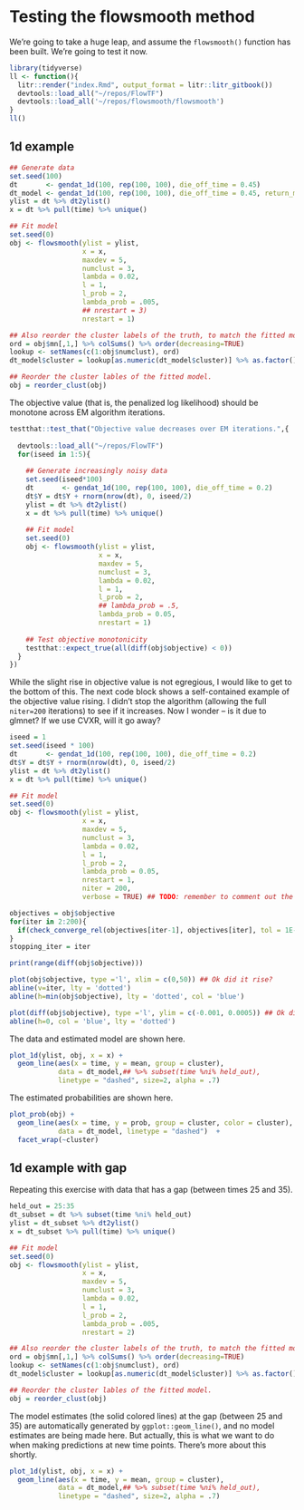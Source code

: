 # Testing the flowsmooth method

We're going to take a huge leap, and assume the `flowsmooth()` function has been
built. We're going to test it now.

```r
library(tidyverse)
ll <- function(){
  litr::render("index.Rmd", output_format = litr::litr_gitbook())
  devtools::load_all("~/repos/FlowTF")
  devtools::load_all('~/repos/flowsmooth/flowsmooth')
}
ll()
```


## 1d example

```r
## Generate data
set.seed(100)
dt       <- gendat_1d(100, rep(100, 100), die_off_time = 0.45)
dt_model <- gendat_1d(100, rep(100, 100), die_off_time = 0.45, return_model = TRUE)
ylist = dt %>% dt2ylist()
x = dt %>% pull(time) %>% unique()

## Fit model
set.seed(0)
obj <- flowsmooth(ylist = ylist,
                  x = x,
                  maxdev = 5,
                  numclust = 3,
                  lambda = 0.02,
                  l = 1,
                  l_prob = 2,
                  lambda_prob = .005,
                  ## nrestart = 3)
                  nrestart = 1)

## Also reorder the cluster labels of the truth, to match the fitted model.
ord = obj$mn[,1,] %>% colSums() %>% order(decreasing=TRUE)
lookup <- setNames(c(1:obj$numclust), ord)
dt_model$cluster = lookup[as.numeric(dt_model$cluster)] %>% as.factor()

## Reorder the cluster lables of the fitted model.
obj = reorder_clust(obj)
```

The objective value (that is, the penalized log likelihood) should be monotone
across EM algorithm iterations.

```r
testthat::test_that("Objective value decreases over EM iterations.",{
  
  devtools::load_all("~/repos/FlowTF")
  for(iseed in 1:5){
    
    ## Generate increasingly noisy data
    set.seed(iseed*100)
    dt       <- gendat_1d(100, rep(100, 100), die_off_time = 0.2)
    dt$Y = dt$Y + rnorm(nrow(dt), 0, iseed/2)
    ylist = dt %>% dt2ylist()
    x = dt %>% pull(time) %>% unique()
    
    ## Fit model
    set.seed(0)
    obj <- flowsmooth(ylist = ylist,
                      x = x,
                      maxdev = 5,
                      numclust = 3,
                      lambda = 0.02,
                      l = 1,
                      l_prob = 2,
                      ## lambda_prob = .5,
                      lambda_prob = 0.05,
                      nrestart = 1)
    
    ## Test objective monotonicity
    testthat::expect_true(all(diff(obj$objective) < 0))
  }
})
```

While the slight rise in objective value is not egregious, I would like to get
to the bottom of this. The next code block shows a self-contained example of the
objective value rising. I didn't stop the algorithm (allowing the full
`niter=200` iterations) to see if it increases. Now I wonder -- is it due to
glmnet? If we use CVXR, will it go away?

```r
iseed = 1
set.seed(iseed * 100)
dt       <- gendat_1d(100, rep(100, 100), die_off_time = 0.2)
dt$Y = dt$Y + rnorm(nrow(dt), 0, iseed/2)
ylist = dt %>% dt2ylist()
x = dt %>% pull(time) %>% unique()

## Fit model
set.seed(0)
obj <- flowsmooth(ylist = ylist,
                  x = x,
                  maxdev = 5,
                  numclust = 3,
                  lambda = 0.02,
                  l = 1,
                  l_prob = 2,
                  lambda_prob = 0.05,
                  nrestart = 1,
                  niter = 200,
                  verbose = TRUE) ## TODO: remember to comment out the convergence check!!

objectives = obj$objective
for(iter in 2:200){
  if(check_converge_rel(objectives[iter-1], objectives[iter], tol = 1E-4)) break
}
stopping_iter = iter

print(range(diff(obj$objective)))

plot(obj$objective, type ='l', xlim = c(0,50)) ## Ok did it rise?
abline(v=iter, lty = 'dotted')
abline(h=min(obj$objective), lty = 'dotted', col = 'blue')

plot(diff(obj$objective), type ='l', ylim = c(-0.001, 0.0005)) ## Ok did it rise?
abline(h=0, col = 'blue', lty = 'dotted')
```

The data and estimated model are shown here.

```r
plot_1d(ylist, obj, x = x) +
  geom_line(aes(x = time, y = mean, group = cluster),
            data = dt_model,## %>% subset(time %ni% held_out),
            linetype = "dashed", size=2, alpha = .7)
```

The estimated probabilities are shown here.

```r
plot_prob(obj) +
  geom_line(aes(x = time, y = prob, group = cluster, color = cluster),
            data = dt_model, linetype = "dashed")  +
  facet_wrap(~cluster)
```


## 1d example with gap

Repeating this exercise with data that has a gap (between times 25 and 35).

```r
held_out = 25:35
dt_subset = dt %>% subset(time %ni% held_out)
ylist = dt_subset %>% dt2ylist()
x = dt_subset %>% pull(time) %>% unique()

## Fit model
set.seed(0)
obj <- flowsmooth(ylist = ylist,
                  x = x,
                  maxdev = 5,
                  numclust = 3,
                  lambda = 0.02,
                  l = 1,
                  l_prob = 2,
                  lambda_prob = .005,
                  nrestart = 2)

## Also reorder the cluster labels of the truth, to match the fitted model.
ord = obj$mn[,1,] %>% colSums() %>% order(decreasing=TRUE)
lookup <- setNames(c(1:obj$numclust), ord)
dt_model$cluster = lookup[as.numeric(dt_model$cluster)] %>% as.factor()

## Reorder the cluster lables of the fitted model.
obj = reorder_clust(obj)
```

The model estimates (the solid colored lines) at the gap (between 25 and 35) are
automatically generated by `ggplot::geom_line()`, and no model estimates are
being made here. But actually, this is what we want to do when making
predictions at new time points. There's more about this shortly.


```r
plot_1d(ylist, obj, x = x) +
  geom_line(aes(x = time, y = mean, group = cluster),
            data = dt_model,## %>% subset(time %ni% held_out),
            linetype = "dashed", size=2, alpha = .7)
```
